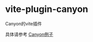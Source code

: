 # vite-plugin-canyon

Canyon的vite插件

具体请参考 [Canyon例子](https://github.com/canyon-project/canyon/tree/main/examples)
